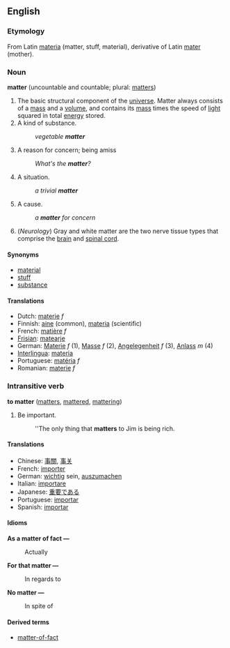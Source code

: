 ==English==
===Etymology===
From Latin [[materia]] (matter, stuff, material), derivative of Latin [[mater]] (mother).

===Noun===
'''matter''' (uncountable and countable; plural: [[matters]])

#The basic structural component of the [[universe]].  Matter always consists of a [[mass]] and a [[volume]], and contains its [[mass]] times the speed of [[light]] squared in total [[energy]] stored.
#A kind of substance.
#:''vegetable '''matter'''''
#A reason for concern; being amiss
#:''What's the '''matter'''?''
#A situation.
#:''a trivial '''matter'''''
#A cause.
#:''a '''matter''' for concern''
#(''Neurology'') Gray and white matter are the two nerve tissue types that comprise the [[brain]] and [[spinal cord]].

====Synonyms====
*[[material]]
*[[stuff]]
*[[substance]]

==== Translations ====
*Dutch: [[materie]] ''f''
*Finnish: [[aine]] (common), [[materia]] (scientific)
*French: [[matière]] ''f''
*[[Frisian]]: [[matearje]]
*German: [[Materie]] ''f'' (1), [[Masse]] ''f'' (2), [[Angelegenheit]] ''f'' (3), [[Anlass]] ''m'' (4)
*[[Interlingua]]: [[materia]]
*Portuguese: [[matéria]] ''f''
*Romanian: [[materie]] ''f''

===Intransitive verb===
'''to matter''' ([[matters]], [[mattered]], [[mattering]])

#Be important.
#:''The only thing that '''matters''' to Jim is being rich.

====Translations====
*Chinese: [[事關]], [[事关]]
*French: [[importer]]
*German: [[wichtig]] sein, [[auszumachen]]
*Italian: [[importare]]
*Japanese: [[重要]]である
*Portuguese: [[importar]]
*Spanish: [[importar]]

<!-- these sections seem to relate to the noun section, not this verb section -->
====Idioms====
'''As a matter of fact &mdash;'''
:Actually
'''For that matter &mdash;'''
:In regards to
'''No matter &mdash;'''
:In spite of

====Derived terms====
*[[matter-of-fact]]